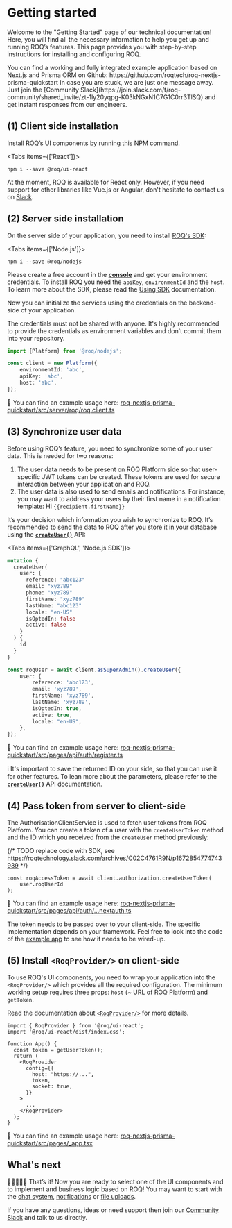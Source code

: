 
# Getting started

Welcome to the "Getting Started" page of our technical documentation! Here, you will find all the necessary information
to help you get up and running ROQ’s features. This page provides you with step-by-step instructions for installing and
configuring ROQ.

<Callout type="info" emoji="ℹ️">
You can find a working and fully integrated example application based on Next.js and Prisma ORM on Github:
https://github.com/roqtech/roq-nextjs-prisma-quickstart
</Callout>

<Callout emoji="💡">
In case you are stuck, we are just one message away. Just join the
[Community Slack](https://join.slack.com/t/roq-community/shared_invite/zt-1ly20yqpg-K03kNGxN1C7G1C0rr3TlSQ) and get
instant responses from our engineers.
</Callout>

## (1) Client side installation

Install ROQ’s UI components by running this NPM command.

<Tabs items={['React']}><Tab>

```shell
npm i --save @roq/ui-react
```

</Tab></Tabs>

At the moment, ROQ is available for React only.
However, if you need support for other libraries like Vue.js or
Angular, don't hesitate to contact us
on [Slack](https://join.slack.com/t/roq-community/shared_invite/zt-1ly20yqpg-K03kNGxN1C7G1C0rr3TlSQ).

## (2) Server side installation

On the server side of your application, you need to install [ROQ's SDK](/api-doc/sdk-api):

<Tabs items={['Node.js']}><Tab>

```shell
npm i --save @roq/nodejs
```

</Tab></Tabs>

Please create a free account in the [**console**](https://console.roq.tech) and get your environment credentials.
To install ROQ you need the `apiKey`, `environmentId` and the `host`. To learn more about the SDK, please
read
the [Using SDK](/api-doc/sdk-api) documentation.

Now you can initialize the services using the credentials on the backend-side of your application.

<Callout type="warning" emoji="⚠️">
The credentials must not be shared with anyone. It's highly recommended to provide the credentials as environment
variables and don't commit them into your repository.
</Callout>

```typescript
import {Platform} from '@roq/nodejs';

const client = new Platform({
    environmentId: 'abc',
    apiKey: 'abc',
    host: 'abc',
});
```

👀 You can find an example usage
here: [roq-nextjs-prisma-quickstart/src/server/roq/roq.client.ts](https://github.com/roqtech/roq-nextjs-prisma-quickstart/blob/main/src/server/roq/roq.client.ts)

## (3) Synchronize user data

Before using ROQ’s feature, you need to synchronize some of your user data. This is needed for two reasons:

1. The user data needs to be present on ROQ Platform side so that user-specific JWT tokens can be created. These
   tokens are used for secure interaction between your application and ROQ.
2. The user data is also used to send emails and notifications. For instance, you may want to address your users by
   their first name in a notification template: Hi `{{recipient.firstName}}`

It’s your decision which information you wish to synchronize to ROQ. It’s recommended to send the data to ROQ after you
store it in your database using the [**`createUser()`**](/api-doc/users-api#createuser) API:

<Tabs items={['GraphQL', 'Node.js SDK']}><Tab>

```graphql
mutation {
  createUser(
    user: {
      reference: "abc123"
      email: "xyz789"
      phone: "xyz789"
      firstName: "xyz789"
      lastName: "abc123"
      locale: "en-US"
      isOptedIn: false
      active: false
    }
  ) {
    id
  }
}
```

</Tab><Tab>

```typescript
const roqUser = await client.asSuperAdmin().createUser({
    user: {
        reference: 'abc123',
        email: 'xyz789',
        firstName: 'xyz789',
        lastName: 'xyz789',
        isOptedIn: true,
        active: true,
        locale: "en-US",
    },
});
```

</Tab></Tabs>

👀 You can find an example usage
here: [roq-nextjs-prisma-quickstart/src/pages/api/auth/register.ts](https://github.com/roqtech/roq-nextjs-prisma-quickstart/blob/main/src/pages/api/auth/register.ts#L35)

ℹ️ It's important to save the returned ID on your side, so that you can use it for other features. To lean more about
the parameters, please refer to the [**`createUser()`**](/api-doc/users-api#createuser) API documentation.

## (4) Pass token from server to client-side

The AuthorisationClientService is used to fetch user tokens from ROQ Platform. You can create a token of a user with the
`createUserToken` method and the ID which you received from the `createUser` method previously:

{/* TODO replace code with SDK, see https://roqtechnology.slack.com/archives/C02C4761R9N/p1672854774743939 */}

```tsx
const roqAccessToken = await client.authorization.createUserToken(
    user.roqUserId
);
```

👀 You can find an example usage
here: [roq-nextjs-prisma-quickstart/src/pages/api/auth/...nextauth.ts](https://github.com/roqtech/roq-nextjs-prisma-quickstart/blob/main/src/pages/api/auth/%5B...nextauth%5D.ts#L41)

The token needs to be passed over to your client-side. The specific implementation depends on your framework. Feel
free to look into the code of the [example app](https://github.com/roqtech/roq-nextjs-prisma-quickstart) to see how it
needs to be wired-up.

## (5) Install `<RoqProvider/>` on client-side

To use ROQ's UI components, you need to wrap your application into the `<RoqProvider/>` which provides all the
required configuration. The minimum working setup requires three props: `host` (~ URL of ROQ Platform) and `getToken`.

Read the documentation about [`<RoqProvider/>`](/ui-components/roq-provider) for more details.

```tsx
import { RoqProvider } from '@roq/ui-react';
import '@roq/ui-react/dist/index.css';

function App() {
  const token = getUserToken();
  return (
    <RoqProvider
      config={{
        host: "https://...",
        token,
        socket: true,
      }}
    >
      ...
    </RoqProvider>
  );
}
```

👀 You can find an example usage
here: [roq-nextjs-prisma-quickstart/src/pages/_app.tsx](https://github.com/roqtech/roq-nextjs-prisma-quickstart/blob/main/src/pages/_app.tsx#L24)

## What's next

🎉🎉🎉🎉🎉 That’s it! Now you are ready to select one of the UI components and to implement and business logic based on
ROQ! You may want to start with the [chat system](/feature-guides/chat), [notifications](/feature-guides/notifications)
or [file uploads](/feature-guides/files).

If you have any questions, ideas or need support then join
our [Community Slack](https://join.slack.com/t/roq-community/shared_invite/zt-1ly20yqpg-K03kNGxN1C7G1C0rr3TlSQ) and talk
to us directly.
